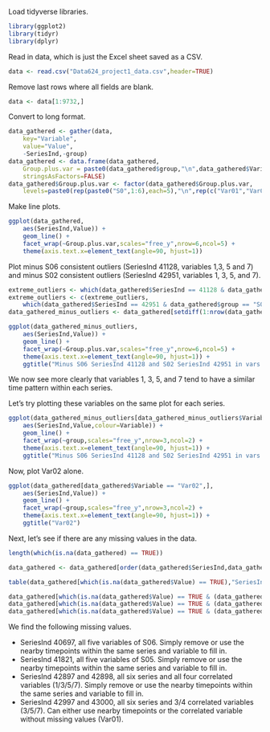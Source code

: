 Load tidyverse libraries.

```r
library(ggplot2)
library(tidyr)
library(dplyr)
```

Read in data, which is just the Excel sheet saved as a CSV.

```r
data <- read.csv("Data624_project1_data.csv",header=TRUE)
```

Remove last rows where all fields are blank.

```r
data <- data[1:9732,]
```

Convert to long format.

```r
data_gathered <- gather(data,
	key="Variable",
	value="Value",
	-SeriesInd,-group)
data_gathered <- data.frame(data_gathered,
	Group.plus.var = paste0(data_gathered$group,"\n",data_gathered$Variable),
	stringsAsFactors=FALSE)
data_gathered$Group.plus.var <- factor(data_gathered$Group.plus.var,
	levels=paste0(rep(paste0("S0",1:6),each=5),"\n",rep(c("Var01","Var02","Var03","Var05","Var07"),times=6)))
```

Make line plots.

```r
ggplot(data_gathered,
	aes(SeriesInd,Value)) +
	geom_line() +
	facet_wrap(~Group.plus.var,scales="free_y",nrow=6,ncol=5) +
	theme(axis.text.x=element_text(angle=90, hjust=1))
```

Plot minus S06 consistent outliers (SeriesInd 41128, variables 1,3, 5 and 7) and minus S02 consistent outliers (SeriesInd 42951, variables 1, 3, 5, and 7).

```r
extreme_outliers <- which(data_gathered$SeriesInd == 41128 & data_gathered$group == "S06" & data_gathered$Variable != "Var02")
extreme_outliers <- c(extreme_outliers,
	which(data_gathered$SeriesInd == 42951 & data_gathered$group == "S02" & data_gathered$Variable != "Var02"))
data_gathered_minus_outliers <- data_gathered[setdiff(1:nrow(data_gathered),extreme_outliers),]
```

```r
ggplot(data_gathered_minus_outliers,
	aes(SeriesInd,Value)) +
	geom_line() +
	facet_wrap(~Group.plus.var,scales="free_y",nrow=6,ncol=5) +
	theme(axis.text.x=element_text(angle=90, hjust=1)) +
	ggtitle("Minus S06 SeriesInd 41128 and S02 SeriesInd 42951 in vars 1/3/5/7")
```

We now see more clearly that variables 1, 3, 5, and 7 tend to have a similar time pattern within each series.

Let's try plotting these variables on the same plot for each series.

```r
ggplot(data_gathered_minus_outliers[data_gathered_minus_outliers$Variable != "Var02",],
	aes(SeriesInd,Value,colour=Variable)) +
	geom_line() +
	facet_wrap(~group,scales="free_y",nrow=3,ncol=2) +
	theme(axis.text.x=element_text(angle=90, hjust=1)) +
	ggtitle("Minus S06 SeriesInd 41128 and S02 SeriesInd 42951 in vars 1/3/5/7")
```

Now, plot Var02 alone.

```r
ggplot(data_gathered[data_gathered$Variable == "Var02",],
	aes(SeriesInd,Value)) +
	geom_line() +
	facet_wrap(~group,scales="free_y",nrow=3,ncol=2) +
	theme(axis.text.x=element_text(angle=90, hjust=1)) +
	ggtitle("Var02")
```

Next, let's see if there are any missing values in the data.

```r
length(which(is.na(data_gathered) == TRUE))

data_gathered <- data_gathered[order(data_gathered$SeriesInd,data_gathered$group),]

table(data_gathered[which(is.na(data_gathered$Value) == TRUE),"SeriesInd"])

data_gathered[which(is.na(data_gathered$Value) == TRUE & (data_gathered$SeriesInd == 40697 | data_gathered$SeriesInd == 41821)),]
data_gathered[which(is.na(data_gathered$Value) == TRUE & (data_gathered$SeriesInd == 42897 | data_gathered$SeriesInd == 42898)),]
data_gathered[which(is.na(data_gathered$Value) == TRUE & (data_gathered$SeriesInd == 42997 | data_gathered$SeriesInd == 43000)),]
```

We find the following missing values.

* SeriesInd 40697, all five variables of S06. Simply remove or use the nearby timepoints within the same series and variable to fill in.
* SeriesInd 41821, all five variables of S05. Simply remove or use the nearby timepoints within the same series and variable to fill in.
* SeriesInd 42897 and 42898, all six series and all four correlated variables (1/3/5/7). Simply remove or use the nearby timepoints within the same series and variable to fill in.
* SeriesInd 42997 and 43000, all six series and 3/4 correlated variables (3/5/7). Can either use nearby timepoints or the correlated variable without missing values (Var01).

